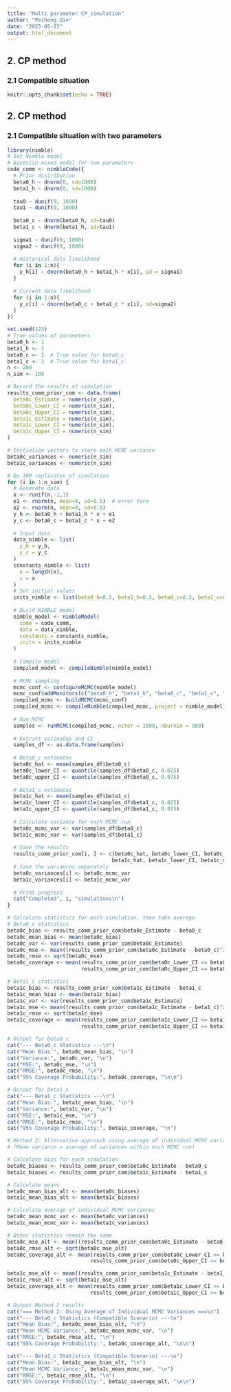 ---
title: "Multi parameter CP_simulation"
author: "Peihong Qin"
date: "2025-05-23"
output: html_document
---

## 2. CP method
### 2.1 Compatible situation
```{r setup, include=FALSE}
knitr::opts_chunk$set(echo = TRUE)
```
## 2. CP method
### 2.1 Compatible situation with two parameters
```{r}
library(nimble)
# Set Nimble model
# Bayesian mixed model for two parameters
code_comm <- nimbleCode({
  # Prior distribution
  beta0_h ~ dnorm(0, sd=1000)
  beta1_h ~ dnorm(0, sd=1000)
  
  tau0 ~ dunif(0, 1000)
  tau1 ~ dunif(0, 1000)
  
  beta0_c ~ dnorm(beta0_h, sd=tau0)
  beta1_c ~ dnorm(beta1_h, sd=tau1)
  
  sigma1 ~ dunif(0, 1000)
  sigma2 ~ dunif(0, 1000)
  
  # Historical data likelihood
  for (i in 1:n){
    y_h[i] ~ dnorm(beta0_h + beta1_h * x[i], sd = sigma1)
  }
  
  # Current data likelihood
  for (i in 1:n){
    y_c[i] ~ dnorm(beta0_c + beta1_c * x[i], sd=sigma2)
  }
})
```

```{r}
set.seed(123)
# True values of parameters
beta0_h <- 1  
beta1_h <- 1  
beta0_c <- 1  # True value for beta0_c
beta1_c <- 1  # True value for beta1_c
n <- 200 
n_sim <- 100  

# Record the results of simulation
results_comm_prior_com <- data.frame(
  beta0c_Estimate = numeric(n_sim), 
  beta0c_Lower_CI = numeric(n_sim), 
  beta0c_Upper_CI = numeric(n_sim),
  beta1c_Estimate = numeric(n_sim), 
  beta1c_Lower_CI = numeric(n_sim), 
  beta1c_Upper_CI = numeric(n_sim)
)

# Initialize vectors to store each MCMC variance
beta0c_variances <- numeric(n_sim)
beta1c_variances <- numeric(n_sim)

# Do 100 replicates of simulation
for (i in 1:n_sim) {
  # Generate data
  x <- runif(n,-1,1)
  e1 <- rnorm(n, mean=0, sd=0.5)  # error term
  e2 <- rnorm(n, mean=0, sd=0.5)
  y_h <- beta0_h + beta1_h * x + e1  
  y_c <- beta0_c + beta1_c * x + e2
  
  # Input data
  data_nimble <- list(
    y_h = y_h,
    y_c = y_c
  )
  constants_nimble <- list(
    n = length(x),
    x = x
  )
  # Set initial values
  inits_nimble <- list(beta0_h=0.5, beta1_h=0.5, beta0_c=0.5, beta1_c=0.5, sigma1=1, sigma2=1)
  
  # Build NIMBLE model
  nimble_model <- nimbleModel(
    code = code_comm,
    data = data_nimble,
    constants = constants_nimble,
    inits = inits_nimble
  )
  
  # Compile model
  compiled_model <- compileNimble(nimble_model)
  
  # MCMC sampling
  mcmc_conf <- configureMCMC(nimble_model)
  mcmc_conf$addMonitors(c("beta0_h", "beta1_h", "beta0_c", "beta1_c", "sigma1", "sigma2"))  # Monitor parameters
  compiled_mcmc <- buildMCMC(mcmc_conf)
  compiled_mcmc <- compileNimble(compiled_mcmc, project = nimble_model)
  
  # Run MCMC
  samples <- runMCMC(compiled_mcmc, niter = 1000, nburnin = 500)
  
  # Extract estimates and CI
  samples_df <- as.data.frame(samples)
  
  # Beta0_c estimates
  beta0c_hat <- mean(samples_df$beta0_c)
  beta0c_lower_CI <- quantile(samples_df$beta0_c, 0.025)
  beta0c_upper_CI <- quantile(samples_df$beta0_c, 0.975)
  
  # Beta1_c estimates
  beta1c_hat <- mean(samples_df$beta1_c)
  beta1c_lower_CI <- quantile(samples_df$beta1_c, 0.025)
  beta1c_upper_CI <- quantile(samples_df$beta1_c, 0.975)
  
  # Calculate variance for each MCMC run
  beta0c_mcmc_var <- var(samples_df$beta0_c)
  beta1c_mcmc_var <- var(samples_df$beta1_c)
  
  # Save the results
  results_comm_prior_com[i, ] <- c(beta0c_hat, beta0c_lower_CI, beta0c_upper_CI, 
                                  beta1c_hat, beta1c_lower_CI, beta1c_upper_CI)
  # Save the variances separately
  beta0c_variances[i] <- beta0c_mcmc_var
  beta1c_variances[i] <- beta1c_mcmc_var
  
  # Print progress
  cat("Completed", i, "simulations\n")
}
```

```{r}
# Calculate statistics for each simulation, then take average
# Beta0_c statistics
beta0c_bias <- results_comm_prior_com$beta0c_Estimate - beta0_c
beta0c_mean_bias <- mean(beta0c_bias)
beta0c_var <- var(results_comm_prior_com$beta0c_Estimate)
beta0c_mse <- mean((results_comm_prior_com$beta0c_Estimate - beta0_c)^2)
beta0c_rmse <- sqrt(beta0c_mse)
beta0c_coverage <- mean(results_comm_prior_com$beta0c_Lower_CI <= beta0_c & 
                        results_comm_prior_com$beta0c_Upper_CI >= beta0_c)

# Beta1_c statistics
beta1c_bias <- results_comm_prior_com$beta1c_Estimate - beta1_c
beta1c_mean_bias <- mean(beta1c_bias)
beta1c_var <- var(results_comm_prior_com$beta1c_Estimate)
beta1c_mse <- mean((results_comm_prior_com$beta1c_Estimate - beta1_c)^2)
beta1c_rmse <- sqrt(beta1c_mse)
beta1c_coverage <- mean(results_comm_prior_com$beta1c_Lower_CI <= beta1_c & 
                        results_comm_prior_com$beta1c_Upper_CI >= beta1_c)

# Output for beta0_c
cat("--- Beta0_c Statistics ---\n")
cat("Mean Bias:", beta0c_mean_bias, "\n")
cat("Variance:", beta0c_var, "\n")
cat("MSE:", beta0c_mse, "\n")
cat("RMSE:", beta0c_rmse, "\n")
cat("95% Coverage Probability:", beta0c_coverage, "\n\n")

# Output for beta1_c
cat("--- Beta1_c Statistics ---\n")
cat("Mean Bias:", beta1c_mean_bias, "\n")
cat("Variance:", beta1c_var, "\n")
cat("MSE:", beta1c_mse, "\n")
cat("RMSE:", beta1c_rmse, "\n")
cat("95% Coverage Probability:", beta1c_coverage, "\n")
```

```{r}
# Method 2: Alternative approach using average of individual MCMC variances
# (Mean variance = average of variances within each MCMC run)

# Calculate bias for each simulation
beta0c_biases <- results_comm_prior_com$beta0c_Estimate - beta0_c
beta1c_biases <- results_comm_prior_com$beta1c_Estimate - beta1_c

# Calculate means
beta0c_mean_bias_alt <- mean(beta0c_biases)
beta1c_mean_bias_alt <- mean(beta1c_biases)

# Calculate average of individual MCMC variances
beta0c_mean_mcmc_var <- mean(beta0c_variances)
beta1c_mean_mcmc_var <- mean(beta1c_variances)

# Other statistics remain the same
beta0c_mse_alt <- mean((results_comm_prior_com$beta0c_Estimate - beta0_c)^2)
beta0c_rmse_alt <- sqrt(beta0c_mse_alt)
beta0c_coverage_alt <- mean(results_comm_prior_com$beta0c_Lower_CI <= beta0_c & 
                           results_comm_prior_com$beta0c_Upper_CI >= beta0_c)

beta1c_mse_alt <- mean((results_comm_prior_com$beta1c_Estimate - beta1_c)^2)
beta1c_rmse_alt <- sqrt(beta1c_mse_alt)
beta1c_coverage_alt <- mean(results_comm_prior_com$beta1c_Lower_CI <= beta1_c & 
                           results_comm_prior_com$beta1c_Upper_CI >= beta1_c)

# Output Method 2 results
cat("=== Method 2: Using Average of Individual MCMC Variances ===\n")
cat("--- Beta0_c Statistics (Compatible Scenario) ---\n")
cat("Mean Bias:", beta0c_mean_bias_alt, "\n")
cat("Mean MCMC Variance:", beta0c_mean_mcmc_var, "\n")
cat("RMSE:", beta0c_rmse_alt, "\n")
cat("95% Coverage Probability:", beta0c_coverage_alt, "\n\n")

cat("--- Beta1_c Statistics (Compatible Scenario) ---\n")
cat("Mean Bias:", beta1c_mean_bias_alt, "\n")
cat("Mean MCMC Variance:", beta1c_mean_mcmc_var, "\n")
cat("RMSE:", beta1c_rmse_alt, "\n")
cat("95% Coverage Probability:", beta1c_coverage_alt, "\n\n")

```